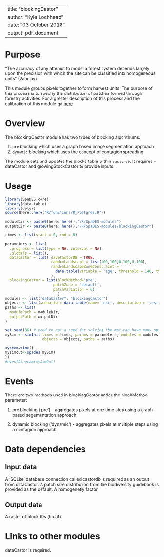 <!--
Copyright 2023 Province of British Columbia
 
Licensed under the Apache License, Version 2.0 (the "License");
you may not use this file except in compliance with the License.
You may obtain a copy of the License at
 
http://www.apache.org/licenses/LICENSE-2.0
 
Unless required by applicable law or agreed to in writing, software distributed under the License is distributed on an "AS IS" BASIS,
WITHOUT WARRANTIES OR CONDITIONS OF ANY KIND, either express or implied.
See the License for the specific language governing permissions and limitations under the License.-->

---
title: "blockingCastor"
author: "Kyle Lochhead"
date: "03 October 2018"
output: pdf_document
---

# Purpose

"The accuracy of any attempt to model a forest system depends largely upon
the precision with which the site can be classified into homogeneous units" (Vanclay)

This module groups pixels together to form harvest units. The purpose of this process is to specfiy the distribution of patches formed through forestry activities. For a greater description of this process and the calibration of this module go [here](https://github.com/bcgov/castor/blob/master/reports/harvest/draft-CLUS-blocking.md) 

# Overview

The blockingCastor module has two types of blocking algorithums:

1. `pre` blocking which uses a graph based image segmentation approach
2. `dynamic` blocking which uses the concept of contagion spreading

The module sets and updates the blocks table within `castordb`. It requires - dataCastor and growingStockCastor to provide inputs.

# Usage

```r
library(SpaDES.core)
library(data.table)
library(dplyr)
source(here::here("R/functions/R_Postgres.R"))

moduleDir <- paste0(here::here(),"/R/SpaDES-modules")
outputDir <- paste0(here::here(),"/R/SpaDES-modules/blockingCastor")

times <- list(start = 0, end = 0)

parameters <- list(
  .progress = list(type = NA, interval = NA),
  .globals = list(),
  dataCastor = list( saveCastorDB = TRUE,
                     randomLandscape = list(100,100,0,100,0,100),
                     randomLandscapeZoneConstraint = 
                       data.table(variable = 'age', threshold = 140, type = 'ge', percentage = 20)
                     ),
  blockingCastor = list(blockMethod='pre', 
                      patchZone = 'default',
                      patchVariation = 6)
                        )
modules <- list("dataCastor", "blockingCastor")
objects <- list(scenario = data.table(name="test", description = "test"))
paths <- list(
  modulePath = moduleDir,
  outputPath = outputDir
)

set.seed(86) # need to set a seed for solving the mst-can have many optimal solutions
mySim <- simInit(times = times, params = parameters, modules = modules,
                 objects = objects, paths = paths)

system.time({
mysimout<-spades(mySim)
})
#eventDiagram(mySimOut)
```

# Events

There are two methods used in blockingCastor under the blockMethod parameter:

1. pre blocking ('pre') - aggregates pixels at one time step using a graph based segementation approach

2. dynamic blocking ('dynamic')  - aggregates pixels at multiple steps using a contagion approach

# Data dependencies

## Input data

A 'SQLite' database connection called castordb is required as an output from dataCastor.
A patch size distribution from the biodiversity guidebook is provided as the default.
A homogenetiy factor 


## Output data

A raster of block IDs (hu.tif).

# Links to other modules

dataCastor is required.


